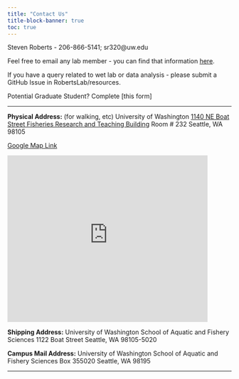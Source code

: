 ```yaml
---
title: "Contact Us"
title-block-banner: true
toc: true
---
```


Steven Roberts - 206-866-5141; sr320\@uw.edu

Feel free to email any lab member - you can find that information [here](people.qmd).

If you have a query related to wet lab or data analysis - please submit a GitHub Issue in RobertsLab/resources.

Potential Graduate Student? Complete \[this form\]

<hr />

<strong>Physical Address:</strong> (for walking, etc) University of Washington <a href="http://uw.edu/maps/?FTR"> 1140 NE Boat Street Fisheries Research and Teaching Building</a> Room \# 232 Seattle, WA 98105

[Google Map Link](https://goo.gl/maps/GDtRRsUCMGfuYQ3Q9)

<iframe src="http://www.washington.edu/maps/embed/?place=79" width="450" height="375" frameborder="0">

</iframe>

<strong>Shipping Address:</strong> University of Washington School of Aquatic and Fishery Sciences 1122 Boat Street Seattle, WA 98105-5020

<strong>Campus Mail Address:</strong> University of Washington School of Aquatic and Fishery Sciences Box 355020 Seattle, WA 98195

<hr />
